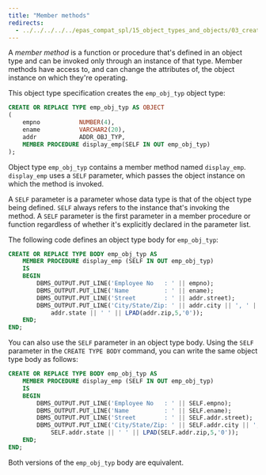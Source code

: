 ```yaml
---
title: "Member methods"
redirects:
  - ../../../../../epas_compat_spl/15_object_types_and_objects/03_creating_object_types/01_member_methods #generated for docs/epas/reorg-role-use-case-mode
---
```


<div id="member_methods" class="registered_link"></div>

A *member method* is a function or procedure that's defined in an object type and can be invoked only through an instance of that type. Member methods have access to, and can change the attributes of, the object instance on which they're operating.

This object type specification creates the `emp_obj_typ` object type:

```sql
CREATE OR REPLACE TYPE emp_obj_typ AS OBJECT
(
    empno           NUMBER(4),
    ename           VARCHAR2(20),
    addr            ADDR_OBJ_TYP,
    MEMBER PROCEDURE display_emp(SELF IN OUT emp_obj_typ)
);
```

Object type `emp_obj_typ` contains a member method named `display_emp`. `display_emp` uses a `SELF` parameter, which passes the object instance on which the method is invoked.

A `SELF` parameter is a parameter whose data type is that of the object type being defined. `SELF` always refers to the instance that's invoking the method. A `SELF` parameter is the first parameter in a member procedure or function regardless of whether it's explicitly declared in the parameter list.

The following code defines an object type body for `emp_obj_typ`:

```sql
CREATE OR REPLACE TYPE BODY emp_obj_typ AS
    MEMBER PROCEDURE display_emp (SELF IN OUT emp_obj_typ)
    IS
    BEGIN
        DBMS_OUTPUT.PUT_LINE('Employee No   : ' || empno);
        DBMS_OUTPUT.PUT_LINE('Name          : ' || ename);
        DBMS_OUTPUT.PUT_LINE('Street        : ' || addr.street);
        DBMS_OUTPUT.PUT_LINE('City/State/Zip: ' || addr.city || ', ' ||
            addr.state || ' ' || LPAD(addr.zip,5,'0'));
    END;
END;
```

You can also use the `SELF` parameter in an object type body. Using the `SELF` parameter in the `CREATE TYPE BODY` command, you can write the same object type body as follows:

```sql
CREATE OR REPLACE TYPE BODY emp_obj_typ AS
    MEMBER PROCEDURE display_emp (SELF IN OUT emp_obj_typ)
    IS
    BEGIN
        DBMS_OUTPUT.PUT_LINE('Employee No   : ' || SELF.empno);
        DBMS_OUTPUT.PUT_LINE('Name          : ' || SELF.ename);
        DBMS_OUTPUT.PUT_LINE('Street        : ' || SELF.addr.street);
        DBMS_OUTPUT.PUT_LINE('City/State/Zip: ' || SELF.addr.city || ', ' ||
            SELF.addr.state || ' ' || LPAD(SELF.addr.zip,5,'0'));
    END;
END;
```

Both versions of the `emp_obj_typ` body are equivalent.
